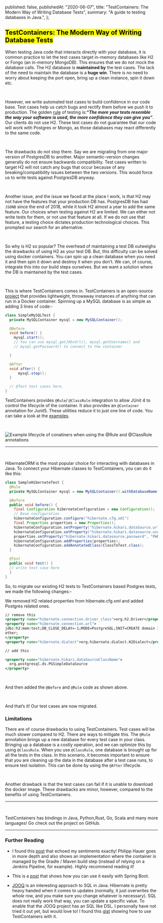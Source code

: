 
  published: false,
  publishedAt: "2020-06-07",
  title: "TestContainers: The Modern Way of Writing Database Tests",
  summary: "A guide to testing databases in Java.",
};

<Head
  title={meta.title}
  description={meta.description}
  image="testcontainers-seo.png"
/>

## <Mark> TestContainers: The Modern Way of Writing Database Tests </Mark>

When testing Java code that interacts directly with your database, it is common practice to let the test cases target
in-memory databases like H2 or Fongo (an in-memory MongoDB). This ensures that we do not mock the database calls.
The H2 database is **maintained by** the test cases. The lack of the need to maintain the database is a **huge win**.
There is no need to worry about keeping the port open, bring up a clean instance, spin it down etc.

<br />

However, we write automated test cases to build confidence in our code base. Test cases help us catch bugs and
rectify them before we push it to production. The golden [rule](https://twitter.com/kentcdodds/status/977018512689455106)
of testing is:**_“The more your tests resemble the way your software is used, the more confidence they can give you”_**.
Our clients do not use H2. These test cases do not guarantee that our code will work with Postgres or Mongo,
as those databases may react differently to the same code.

<br />

The drawbacks do not stop there. Say we are migrating from one major version of PostgresDB to another.
Major semantic-version changes generally do not ensure backwards compatibility. Test cases written to target
H2 will not catch any bugs that occur because of any breaking/compatibility issues between the two versions.
This would force us to write tests against PostgresDB anyway.

<br />

Another issue, and the issue we faced at the place I work, is that H2 may not have the features
that your production DB has. PostgresDB has had `JSONB` since the end of 2018, while it took H2 almost a
year to add the same feature. Our choices when testing against H2 are limited. We can either not write
tests for them, or not use that feature at all. If we do not use that feature, a testing choice dictates
production technological choices. This prompted our search for an alternative.

<br />

So why is H2 so popular? The overhead of maintaining a test DB outweighs the drawbacks of using H2 as your test DB.
But, this difficulty can be solved using docker containers. You can spin up a clean database when you need it
and then spin it down and destroy it when you don’t. We can, of course, integrate this into our build steps ourselves.
But we want a solution where the DB is maintained by the test cases.

<br />

This is where TestContainers comes in. TestContainers is an open-source [project](https://github.com/testcontainers) that
provides lightweight, throwaway instances of anything that can run in a Docker container. Spinning up a MySQL database is
as simple as adding 3 lines of code:-

```java
class SimpleMySQLTest {
  private MySQLContainer mysql = new MySQLContainer();

  @Before
  void before() {
    mysql.start();
    // You can use mysql.getJdbcUrl(), mysql.getUsername() and
    // mysql.getPassword() to connect to the container

  }

  @After
  void after() {
      mysql.stop();
  }

  // @Test test cases here.
}
```

TestContainers provides `@Rule`/ `@ClassRule` integration to allow JUnit 4 to control the lifecycle
of the container. It also provides an `@Container` annotation for Junit5. These utilities reduce it
to just one line of code. You can take a look at the [examples](https://www.testcontainers.org/test_framework_integration/junit_4/).

<br />

<img
  srcset="/images/testcontainers-lifecycle.png 1826w"
  alt="Example lifecycle of conatiners when using the @Rule and @ClassRule annotations"
  sizes="(max-width: 600px) 350px,
            800px"
/>

---

<br />

HibernateORM is the most popular choice for interacting with databases in Java.
To connect your Hibernate classes to TestContainers, you can do it like this:

```java
class SampleHibernateTest {
  @Rule
  private MySQLContainer mysql = new MySQLContainer().withDatabaseName("local").withUsername("USER").withPassword("PWD");

  @Before
  public void before() {
    final Configuration hibernateConfiguration = new Configuration();
    // Base configuration
    hibernateConfiguration.configure("hibernate.cfg.xml")
    final Properties properties = new Properties();
    hibernateConfiguration.setProperty("hibernate.hikari.dataSource.url", mysql.getJdbcUrl());
    hibernateConfiguration.setProperty("hibernate.hikari.datasource.user", "USER");
    properties.setProperty("hibernate.hikari.datasource.password", "PWD");
    hibernateConfiguration.addProperties(properties);
    hibernateConfiguration.addAnnotatedClass(ClassToTest.class);
  }

  @Test
  public void test() {
  // write test case here
  }
}

```

So, to migrate our existing H2 tests to TestContainers based Postgres tests, we made the following changes:-

We removed H2 related properties from hibernate.cfg.xml and added Postgres related ones.

```xml
// remove this
<property name="hibernate.connection.driver_class">org.h2.Driver</property>
<property name="hibernate.connection.url">
jdbc:h2:mem:test;DB_CLOSE_DELAY=-1;MODE=PostgreSQL;INIT=CREATE domain IF NOT EXISTS jsonb AS
other;
</property>
<property name="hibernate.dialect">org.hibernate.dialect.H2Dialect</property>

// add this

<property name="hibernate.hikari.dataSourceClassName">
  org.postgresql.ds.PGSimpleDataSource
</property>
```

<br />

And then added the `@Before` and `@Rule` code as shown above.

<br />

And that’s it! Our test cases are now migrated.

### Limitations

There are of course drawbacks to using TestContainers. Test cases will be much slower compared to H2.
There are ways to mitigate this. The `@Rule` annotation brings up a new database for every test case
in your class. Bringing up a database is a costly operation, and we can optimize this by using `@ClassRule`.
When you use `@ClassRule`, one database is brought up for all the tests in the class. In this scenario,
it becomes important to ensure that you are cleaning up the data in the database after a test case runs,
to ensure test isolation. This can be done by using the `@After` lifecycle.

<br />

Another drawback is that the test cases can fail if it is unable to download the docker image. These drawbacks
are minor, however, compared to the benefits of using TestContainers.

---

<br />

TestContainers has bindings in Java, Python,Rust, Go, Scala and many more languages! Go check out the project
on GitHub.

---

### Further Reading

- I found this [post](https://phauer.com/2017/dont-use-in-memory-databases-tests-h2/) that
  echoed my sentiments exactly! Philipp Hauer goes in more depth and also shows an implementation where the
  container is managed by the Gradle / Maven build step (instead of relying on a Jenkins Pipeline, for example).
  Highly recommend reading it!

- This is a [post](https://mydeveloperplanet.com/2020/05/05/easy-integration-testing-with-testcontainers/) that
  shows how you can use it easily with Spring Boot.

- [JOOQ](https://www.jooq.org/) is an interesting approach to SQL in Java. Hibernate is pretty heavy handed when it
  comes to updates (normally, it just overwrites the _whole_ row, and you make sure you change whatever is necessary).
  SQL does not really work that way, you can update a specific value. To enable that the JOOQ project has an SQL like
  DSL. I personally have not tried it out yet, but would love to! I found this
  [gist](https://gist.github.com/smacharacek/9006d0abab92c948c817c359299810e2) showing how to use TestContainers with it.
